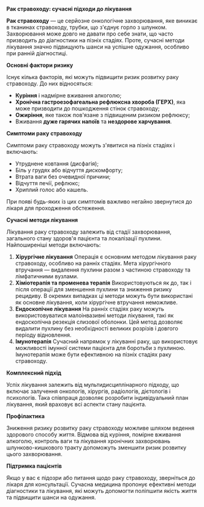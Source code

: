 ﻿**Рак стравоходу: сучасні підходи до лікування**

**Рак стравоходу** — це серйозне онкологічне захворювання, яке виникає в тканинах стравоходу, трубки, що з'єднує горло з шлунком. Захворювання може довго не давати про себе знати, що часто призводить до діагностики на пізніх стадіях. Проте, сучасні методи лікування значно підвищують шанси на успішне одужання, особливо при ранній діагностиці.

**Основні фактори ризику**

Існує кілька факторів, які можуть підвищити ризик розвитку раку стравоходу. До них відносяться:

- **Куріння** і надмірне вживання алкоголю;
- **Хронічна гастроезофагеальна рефлюксна хвороба (ГЕРХ)**, яка може призводити до пошкодження стінок стравоходу;
- **Ожиріння**, яке також пов'язане з підвищеним ризиком рефлюксу;
- Вживання **дуже гарячих напоїв** та **нездорове харчування**.

**Симптоми раку стравоходу**

Симптоми раку стравоходу можуть з'явитися на пізніх стадіях і включають:

- Утруднене ковтання (дисфагія);
- Біль у грудях або відчуття дискомфорту;
- Втрата ваги без очевидної причини;
- Відчуття печії, рефлюкс;
- Хриплий голос або кашель.

При появі будь-яких із цих симптомів важливо негайно звернутися до лікаря для проходження обстеження.

**Сучасні методи лікування**

Лікування раку стравоходу залежить від стадії захворювання, загального стану здоров'я пацієнта та локалізації пухлини. Найпоширеніші методи включають:

1. **Хірургічне лікування**
   Операція є основним методом лікування раку стравоходу, особливо на ранніх стадіях. Мета хірургічного втручання — видалення пухлини разом з частиною стравоходу та лімфатичними вузлами.
1. **Хіміотерапія та променева терапія**
   Використовуються як до, так і після операції для зменшення пухлини та зниження ризику рецидиву. В окремих випадках ці методи можуть бути використані як основне лікування, коли хірургічне втручання неможливе.
1. **Ендоскопічне лікування**
   На ранніх стадіях раку можуть використовуватися малоінвазивні методи лікування, такі як ендоскопічна резекція слизової оболонки. Цей метод дозволяє видалити пухлину без необхідності великих розрізів і довгого періоду відновлення.
1. **Імунотерапія**
   Сучасний напрямок у лікуванні раку, що використовує можливості імунної системи пацієнта для боротьби з пухлиною. Імунотерапія може бути ефективною на пізніх стадіях раку стравоходу.

**Комплексний підхід**

Успіх лікування залежить від мультидисциплінарного підходу, що включає залучення онкологів, хірургів, радіологів, дієтологів і психологів. Така співпраця дозволяє розробити індивідуальний план лікування, який враховує всі аспекти стану пацієнта.

**Профілактика**

Зниження ризику розвитку раку стравоходу можливе шляхом ведення здорового способу життя. Відмова від куріння, помірне вживання алкоголю, контроль ваги та лікування хронічних захворювань шлунково-кишкового тракту допоможуть зменшити ризик розвитку цього захворювання.

**Підтримка пацієнтів**

Якщо у вас є підозри або питання щодо раку стравоходу, зверніться до лікаря для консультації. Сучасна медицина пропонує ефективні методи діагностики та лікування, які можуть допомогти поліпшити якість життя та підвищити шанси на одужання.

